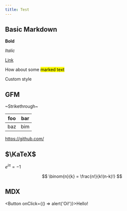 ```yaml
---
title: Test
---
```


## Basic Markdown

**Bold**

_Italic_

[Link](https://github.com/)

How about some <mark>marked text</mark>

<p style={{color: 'orangered'}}>Custom style</p>

## GFM

~Strikethrough~

| foo | bar |
| --- | --- |
| baz | bim |

https://github.com/

## $\KaTeX$

$e^{i\pi} = -1$

$$
\binom{n}{k} = \frac{n!}{k!(n-k)!}
$$

## MDX

<Button onClick={() => alert('Oi!')}>Hello!</Button>
